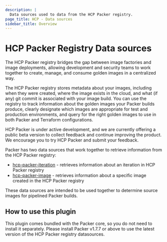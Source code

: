 ```yaml
---
description: |
  Data sources used to data from the HCP Packer registry.
page_title: HCP - Data sources
sidebar_title: Overview
---
```


<BadgesHeader>
  <PluginBadge type="official" />
</BadgesHeader>

# HCP Packer Registry Data sources

The HCP Packer registry bridges the gap between image factories and image
deployments, allowing development and security teams to work together to create,
manage, and consume golden images in a centralized way.

The HCP Packer registry stores metadata about your images, including when they
were created, where the image exists in the cloud, and what (if any) git commit
is associated with your image build. You can use the registry to track
information about the golden images your Packer builds produce, clearly
designate which images are appropriate for test and production environments,
and query for the right golden images to use in both Packer and Terraform
configurations.

HCP Packer is under active development, and we are currently offering a public
beta version to collect feedback and continue improving the product. We
encourage you to try HCP Packer and submit your feedback.

Packer has two data sources that work together to retrieve information from the
HCP Packer registry:

- [hcp-packer-iteration](/docs/datasources/hcp/hcp-packer-iteration) -
  retrieves information about an iteration in HCP Packer registry
- [hcp-packer-image](/docs/datasources/hcp/hcp-packer-image) - retrieves
  information about a specific image created in the HCP Packer registry

These data sources are intended to be used together to determine source images
for pipelined Packer builds.

## How to use this plugin

This plugin comes bundled with the Packer core, so you do not need to install
it separately. Please install Packer v1.7.7 or above to use the latest version
of the HCP Packer registry datasources.
